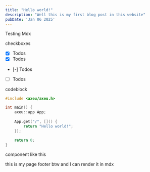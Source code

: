 ```yaml
---
title: "Hello world!"
description: "Well this is my first blog post in this website"
pubDate: 'Jan 06 2025'
---
```


Testing Mdx

checkboxes

- [x] Todos
- [x] Todos
- [-] Todos
- [ ] Todos

codeblock

```cpp
#include <axeu/axeu.h>

int main() {
	axeu::app App;
	
	App.get("/", []() {
		return "Hello world!";
	});

	return 0;
}
```

component like this
<Footer />

this is my page footer btw and I can render it in mdx
